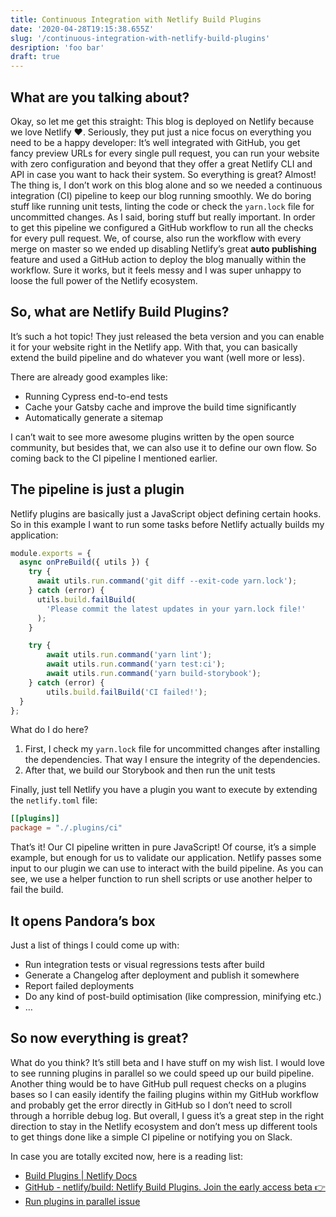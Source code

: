 ```yaml
---
title: Continuous Integration with Netlify Build Plugins
date: '2020-04-28T19:15:38.655Z'
slug: '/continuous-integration-with-netlify-build-plugins'
desription: 'foo bar'
draft: true
---
```


## What are you talking about?

Okay, so let me get this straight: This blog is deployed on Netlify because we love Netlify ❤️. Seriously, they put just a nice focus on everything you need to be a happy developer: It’s well integrated with GitHub, you get fancy preview URLs for every single pull request, you can run your website with zero configuration and beyond that they offer a great Netlify CLI and API in case you want to hack their system. So everything is great? Almost! The thing is, I don’t work on this blog alone and so we needed a continuous integration (CI) pipeline to keep our blog running smoothly. We do boring stuff like running unit tests, linting the code or check the `yarn.lock` file for uncommitted changes. As I said, boring stuff but really important. In order to get this pipeline we configured a GitHub workflow to run all the checks for every pull request. We, of course, also run the workflow with every merge on master so we ended up disabling Netlify’s great **auto publishing** feature and used a GitHub action to deploy the blog manually within the workflow. Sure it works, but it feels messy and I was super unhappy to loose the full power of the Netlify ecosystem.

## So, what are Netlify Build Plugins?

It’s such a hot topic! They just released the beta version and you can enable it for your website right in the Netlify app. With that, you can basically extend the build pipeline and do whatever you want (well more or less).

There are already good examples like:

- Running Cypress end-to-end tests
- Cache your Gatsby cache and improve the build time significantly
- Automatically generate a sitemap

I can’t wait to see more awesome plugins written by the open source community, but besides that, we can also use it to define our own flow. So coming back to the CI pipeline I mentioned earlier.

## The pipeline is just a plugin

Netlify plugins are basically just a JavaScript object defining certain hooks. So in this example I want to run some tasks before Netlify actually builds my application:

```javascript
module.exports = {
  async onPreBuild({ utils }) {
    try {
      await utils.run.command('git diff --exit-code yarn.lock');
    } catch (error) {
      utils.build.failBuild(
        'Please commit the latest updates in your yarn.lock file!'
      );
    }

	try {
		await utils.run.command('yarn lint');
		await utils.run.command('yarn test:ci');
    	await utils.run.command('yarn build-storybook');
	} catch (error) {
  		utils.build.failBuild('CI failed!');
  }
};
```

What do I do here?

1. First, I check my `yarn.lock` file for uncommitted changes after installing the dependencies. That way I ensure the integrity of the dependencies.
2. After that, we build our Storybook and then run the unit tests

Finally, just tell Netlify you have a plugin you want to execute by extending the `netlify.toml` file:

```toml
[[plugins]]
package = "./.plugins/ci"
```

That’s it! Our CI pipeline written in pure JavaScript! Of course, it’s a simple example, but enough for us to validate our application. Netlify passes some input to our plugin we can use to interact with the build pipeline. As you can see, we use a helper function to run shell scripts or use another helper to fail the build.

## It opens Pandora’s box

Just a list of things I could come up with:

- Run integration tests or visual regressions tests after build
- Generate a Changelog after deployment and publish it somewhere
- Report failed deployments
- Do any kind of post-build optimisation (like compression, minifying etc.)
- …

## So now everything is great?

What do you think? It’s still beta and I have stuff on my wish list. I would love to see running plugins in parallel so we could speed up our build pipeline. Another thing would be to have GitHub pull request checks on a plugins bases so I can easily identify the failing plugins within my GitHub workflow and probably get the error directly in GitHub so I don’t need to scroll through a horrible debug log. But overall, I guess it’s a great step in the right direction to stay in the Netlify ecosystem and don’t mess up different tools to get things done like a simple CI pipeline or notifying you on Slack.

In case you are totally excited now, here is a reading list:

- [Build Plugins | Netlify Docs](https://docs.netlify.com/configure-builds/build-plugins/#enable-build-plugins-beta)
- [GitHub - netlify/build: Netlify Build Plugins. Join the early access beta 👉](https://github.com/netlify/build)
- [Run plugins in parallel issue](https://github.com/netlify/build/issues/168)
